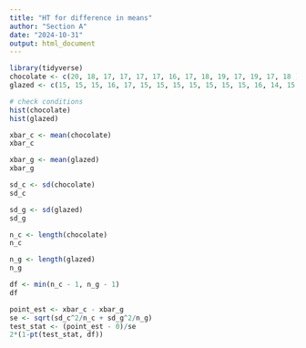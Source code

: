 ```yaml
---
title: "HT for difference in means"
author: "Section A"
date: "2024-10-31"
output: html_document
---
```


```r
library(tidyverse)
chocolate <- c(20, 18, 17, 17, 17, 17, 16, 17, 18, 19, 17, 19, 17, 18 ) 
glazed <- c(15, 15, 15, 16, 17, 15, 15, 15, 15, 15, 15, 15, 16, 14, 15,15 )

# check conditions
hist(chocolate)
hist(glazed)

xbar_c <- mean(chocolate)
xbar_c

xbar_g <- mean(glazed)
xbar_g

sd_c <- sd(chocolate)
sd_c

sd_g <- sd(glazed)
sd_g

n_c <- length(chocolate)
n_c

n_g <- length(glazed)
n_g

df <- min(n_c - 1, n_g - 1)
df

point_est <- xbar_c - xbar_g
se <- sqrt(sd_c^2/n_c + sd_g^2/n_g)
test_stat <- (point_est - 0)/se
2*(1-pt(test_stat, df))
```
